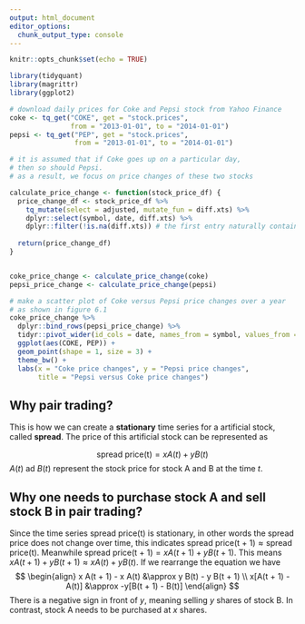 ```yaml
---
output: html_document
editor_options: 
  chunk_output_type: console
---
```


```r
knitr::opts_chunk$set(echo = TRUE)

library(tidyquant)
library(magrittr)
library(ggplot2)
```

```r
# download daily prices for Coke and Pepsi stock from Yahoo Finance
coke <- tq_get("COKE", get = "stock.prices", 
               from = "2013-01-01", to = "2014-01-01")
pepsi <- tq_get("PEP", get = "stock.prices", 
                from = "2013-01-01", to = "2014-01-01")

# it is assumed that if Coke goes up on a particular day, 
# then so should Pepsi. 
# as a result, we focus on price changes of these two stocks

calculate_price_change <- function(stock_price_df) {
  price_change_df <- stock_price_df %>% 
    tq_mutate(select = adjusted, mutate_fun = diff.xts) %>% 
    dplyr::select(symbol, date, diff.xts) %>% 
    dplyr::filter(!is.na(diff.xts)) # the first entry naturally contains a missing value (NA) because there is no previous price
  
  return(price_change_df)
}


coke_price_change <- calculate_price_change(coke) 
pepsi_price_change <- calculate_price_change(pepsi)

# make a scatter plot of Coke versus Pepsi price changes over a year
# as shown in figure 6.1
coke_price_change %>% 
  dplyr::bind_rows(pepsi_price_change) %>% 
  tidyr::pivot_wider(id_cols = date, names_from = symbol, values_from = diff.xts) %>% 
  ggplot(aes(COKE, PEP)) + 
  geom_point(shape = 1, size = 3) + 
  theme_bw() + 
  labs(x = "Coke price changes", y = "Pepsi price changes", 
       title = "Pepsi versus Coke price changes")
```

## Why pair trading?

This is how we can create a **stationary** time series for a artificial stock, called **spread**. 
The price of this artificial stock can be represented as 

$$\text{spread price(t)} = x A(t) + y B(t)$$
$A(t)$ ad $B(t)$ represent the stock price for stock A and B at the time $t$. 

## Why one needs to purchase stock A and sell stock B in pair trading?

Since the time series $\text{spread price(t)}$ is stationary, in other words the spread price does not change over time, this indicates $\text{spread price(t + 1)} \approx \text{spread price(t)}$. 
Meanwhile $\text{spread price(t + 1)} = x A(t + 1) + y B(t + 1)$. 
This means $x A(t + 1) + y B(t + 1) \approx x A(t) + y B(t)$. 
If we rearrange the equation we have 
$$
\begin{align}
x A(t + 1) - x A(t) &\approx  y B(t) - y B(t + 1) \\
x[A(t + 1) - A(t)] &\approx -y[B(t + 1) - B(t)]
\end{align}
$$
There is a negative sign in front of $y$, meaning selling $y$ shares of stock B. 
In contrast, stock A needs to be purchased at $x$ shares. 
